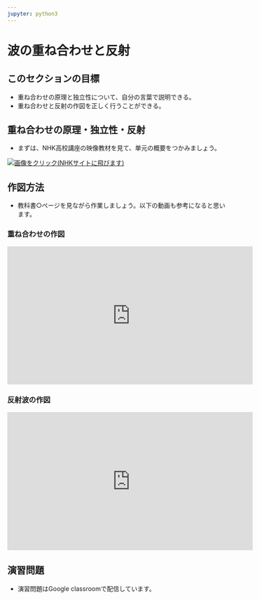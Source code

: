 ```yaml
---
jupyter: python3
---
```


# 波の重ね合わせと反射

::: callout-tip
## このセクションの目標

-   重ね合わせの原理と独立性について、自分の言葉で説明できる。
-   重ね合わせと反射の作図を正しく行うことができる。
:::

## 重ね合わせの原理・独立性・反射

-   まずは、NHK高校講座の映像教材を見て、単元の概要をつかみましょう。

[![画像をクリック(NHKサイトに飛びます)](images/nhk_site.png)](https://www2.nhk.or.jp/kokokoza/watch/?das_id=D0022150286_00000)

## 作図方法

-   教科書○ページを見ながら作業しましょう。以下の動画も参考になると思います。

### 重ね合わせの作図

<iframe width="560" height="315" src="https://www.youtube.com/embed/JgOtFSWcqOI?si=dpP5xa6UIZWw_7fs" title="YouTube video player" frameborder="0" allow="accelerometer; autoplay; clipboard-write; encrypted-media; gyroscope; picture-in-picture; web-share" referrerpolicy="strict-origin-when-cross-origin" allowfullscreen>

</iframe>

### 反射波の作図

<iframe width="560" height="315" src="https://www.youtube.com/embed/E_Wn8fYaSMs?si=FFVfYEGIGbtaF0gN" title="YouTube video player" frameborder="0" allow="accelerometer; autoplay; clipboard-write; encrypted-media; gyroscope; picture-in-picture; web-share" referrerpolicy="strict-origin-when-cross-origin" allowfullscreen>

</iframe>

## 演習問題

-   演習問題はGoogle classroomで配信しています。
